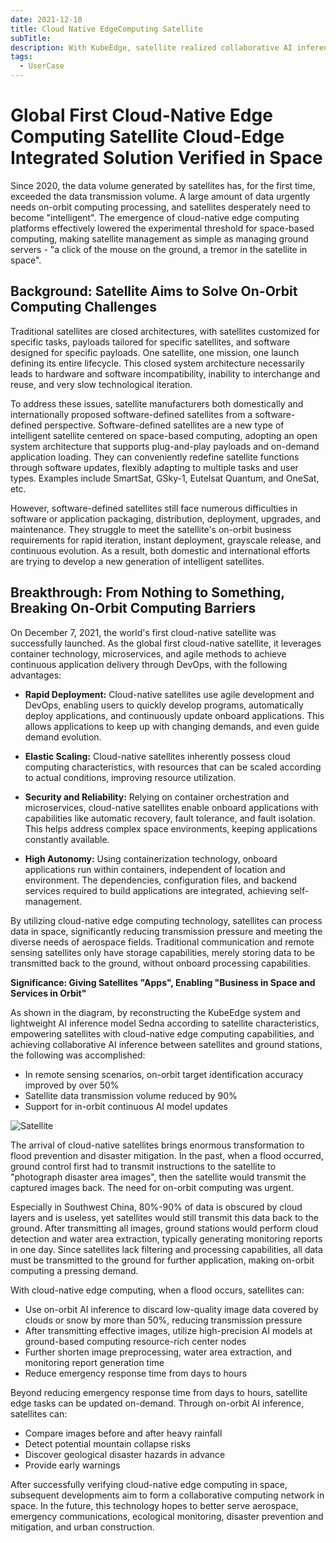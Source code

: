 ```yaml
---
date: 2021-12-10
title: Cloud Native EdgeComputing Satellite
subTitle:
description: With KubeEdge, satellite realized collaborative AI inference with ground. Identification accuracy of ground targets improved by 50%, return data reduced by 90%, supports continuous updates of AI models
tags:
  - UserCase
---
```


# Global First Cloud-Native Edge Computing Satellite Cloud-Edge Integrated Solution Verified in Space

Since 2020, the data volume generated by satellites has, for the first time, exceeded the data transmission volume. A large amount of data urgently needs on-orbit computing processing, 
and satellites desperately need to become "intelligent". The emergence of cloud-native edge computing platforms effectively lowered the experimental threshold for space-based computing, 
making satellite management as simple as managing ground servers - "a click of the mouse on the ground, a tremor in the satellite in space".

## Background: Satellite Aims to Solve On-Orbit Computing Challenges

Traditional satellites are closed architectures, with satellites customized for specific tasks, payloads tailored for specific satellites, 
and software designed for specific payloads. One satellite, one mission, one launch defining its entire lifecycle. 
This closed system architecture necessarily leads to hardware and software incompatibility, inability to interchange and reuse, 
and very slow technological iteration.

To address these issues, satellite manufacturers both domestically and internationally proposed software-defined satellites from a software-defined perspective. 
Software-defined satellites are a new type of intelligent satellite centered on space-based computing, adopting an open system architecture that supports plug-and-play payloads and on-demand application loading. 
They can conveniently redefine satellite functions through software updates, flexibly adapting to multiple tasks and user types. Examples include SmartSat, GSky-1, Eutelsat Quantum, and OneSat, etc.

However, software-defined satellites still face numerous difficulties in software or application packaging, distribution, deployment, upgrades, and maintenance. 
They struggle to meet the satellite's on-orbit business requirements for rapid iteration, instant deployment, grayscale release, and continuous evolution. 
As a result, both domestic and international efforts are trying to develop a new generation of intelligent satellites.

## Breakthrough: From Nothing to Something, Breaking On-Orbit Computing Barriers

On December 7, 2021, the world's first cloud-native satellite was successfully launched. As the global first cloud-native satellite, 
it leverages container technology, microservices, and agile methods to achieve continuous application delivery through DevOps, with the following advantages:

- **Rapid Deployment:** Cloud-native satellites use agile development and DevOps, enabling users to quickly develop programs, automatically deploy applications, 
and continuously update onboard applications. This allows applications to keep up with changing demands, and even guide demand evolution.

- **Elastic Scaling:** Cloud-native satellites inherently possess cloud computing characteristics, with resources that can be scaled according to actual conditions, 
improving resource utilization.

- **Security and Reliability:** Relying on container orchestration and microservices, cloud-native satellites enable onboard applications with capabilities like automatic recovery, 
fault tolerance, and fault isolation. This helps address complex space environments, keeping applications constantly available.

- **High Autonomy:** Using containerization technology, onboard applications run within containers, independent of location and environment. The dependencies, 
configuration files, and backend services required to build applications are integrated, achieving self-management.

By utilizing cloud-native edge computing technology, satellites can process data in space, significantly reducing transmission pressure and meeting the diverse needs of aerospace fields. 
Traditional communication and remote sensing satellites only have storage capabilities, merely storing data to be transmitted back to the ground, without onboard processing capabilities.

**Significance: Giving Satellites "Apps", Enabling "Business in Space and Services in Orbit"**

As shown in the diagram, by reconstructing the KubeEdge system and lightweight AI inference model Sedna according to satellite characteristics, empowering satellites with cloud-native edge computing capabilities, and achieving collaborative AI inference between satellites and ground stations, the following was accomplished:
- In remote sensing scenarios, on-orbit target identification accuracy improved by over 50%
- Satellite data transmission volume reduced by 90%
- Support for in-orbit continuous AI model updates

![Satellite](images/satellite.png)

The arrival of cloud-native satellites brings enormous transformation to flood prevention and disaster mitigation. In the past, when a flood occurred, 
ground control first had to transmit instructions to the satellite to "photograph disaster area images", then the satellite would transmit the captured images back. 
The need for on-orbit computing was urgent.

Especially in Southwest China, 80%-90% of data is obscured by cloud layers and is useless, yet satellites would still transmit this data back to the ground. 
After transmitting all images, ground stations would perform cloud detection and water area extraction, typically generating monitoring reports in one day. 
Since satellites lack filtering and processing capabilities, all data must be transmitted to the ground for further application, making on-orbit computing a pressing demand.

With cloud-native edge computing, when a flood occurs, satellites can:
- Use on-orbit AI inference to discard low-quality image data covered by clouds or snow by more than 50%, reducing transmission pressure
- After transmitting effective images, utilize high-precision AI models at ground-based computing resource-rich center nodes
- Further shorten image preprocessing, water area extraction, and monitoring report generation time
- Reduce emergency response time from days to hours

Beyond reducing emergency response time from days to hours, satellite edge tasks can be updated on-demand. Through on-orbit AI inference, satellites can:
- Compare images before and after heavy rainfall
- Detect potential mountain collapse risks
- Discover geological disaster hazards in advance
- Provide early warnings

After successfully verifying cloud-native edge computing in space, subsequent developments aim to form a collaborative computing network in space. 
In the future, this technology hopes to better serve aerospace, emergency communications, ecological monitoring, disaster prevention and mitigation, and urban construction.